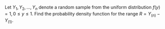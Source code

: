 Let $Y_1, Y_2, ..., Y_n$ denote a random sample from the uniform distribution $f(y) = 1, 0 \leq y \leq 1$.
Find the probability density function for the range $R = Y_{(n)} - Y_{(1)}$.

